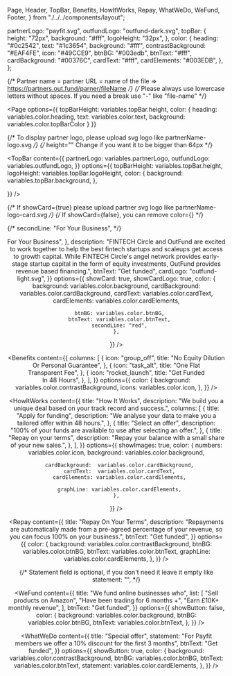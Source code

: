  Page,
  Header,
  TopBar,
  Benefits,
  HowItWorks,
  Repay,
  WhatWeDo,
  WeFund,
  Footer,
} from "./../../components/layout";

  partnerLogo: "payfit.svg",
  outfundLogo: "outfund-dark.svg",
  topBar: {
    height: "72px",
    background: "#fff",
    logoHeight: "32px",
  },
  color: {
    heading: "#0c2542",
    text: "#1c3654",
    background: "#fff",
    contrastBackground: "#EAF4FE",
    icon: "#49CCE9",
    btnBG: "#003edb",
    btnText: "#fff",
    cardBackground: "#00376C",
    cardText: "#fff",
    cardElements: "#003EDB",
  },
};

{/* Partner name = partner URL = name of the file => https://partners.out.fund/parner/fileName */}
{/* Please always use lowercase letters without spaces. If you need a break use "-" like "file-name" */}

<Page
  options={{
    topBarHeight: variables.topBar.height,
    color: {
      heading: variables.color.heading,
      text: variables.color.text,
      background: variables.color.topBarColor
    }
  }}
>

{/* To display partner logo, please upload svg logo like partnerName-logo.svg */}
{/* height="" Change if you want it to be bigger than 64px */}

<TopBar
  content={{
    partnerLogo: variables.partnerLogo,
    outfundLogo: variables.outfundLogo,
  }}
  options={{
    topBarHeight: variables.topBar.height,
    logoHeight: variables.topBar.logoHeight,
    color: {
      background: variables.topBar.background,
    },

}}
/>

{/* If showCard={true} please upload partner svg logo like partnerName-logo-card.svg */}
{/* If showCard={false}, you can remove color={} */}

{/* secondLine: "For Your Business", */}

<Header
  content={{
    title: {
      firstLine: "Revenue Based Finance <br/> For Your Business",
    },
    description:
      "FINTECH Circle and OutFund are excited to work together to help the best fintech startups and scaleups get access to growth capital. While FINTECH Circle's angel network provides early-stage startup capital in the form of equity investments, OutFund provides revenue based financing.",
    btnText: "Get funded",
    cardLogo: "outfund-light.svg",
  }}
  options={{
    showCard: true,
    showCardLogo: true,
    color: {
      background: variables.color.background,
      cardBackground:  variables.color.cardBackground,
      cardText:  variables.color.cardText,
      cardElements: variables.color.cardElements,

      btnBG: variables.color.btnBG,
      btnText: variables.color.btnText,
      secondLine: "red",
    },

}}
/>

<Benefits
  content={{
    columns: [
      {
        icon: "group_off",
        title: "No Equity Dilution <br/> Or Personal Guarantee",
      },
      {
        icon: "task_alt",
        title: "One Flat <br/> Transparent Fee",
      },
      {
        icon: "rocket_launch",
        title: "Get Funded <br/> In 48 Hours",
      },
    ],
  }}
  options={{
    color: {
      background: variables.color.contrastBackground,
      icons: variables.color.icon,
    },
  }}
/>

<HowItWorks
  content={{
    title:
      "How It Works",
    description:
      "We build you a unique deal based on your track record and success.",
    columns: [
      {
        title: "Apply for funding",
        description:
          "We analyse your data to make you a tailored offer within 48 hours.",
      },
      {
        title: "Select an offer",
        description:
          "100% of your funds are available to use after selecting an offer.",
      },
      {
        title: "Repay on your terms",
        description: "Repay your balance with a small share of your new sales.",
      },
    ],
  }}
  options={{
    showImages: true,
    color: {
      numbers: variables.color.icon,
      background: variables.color.background,

      cardBackground:  variables.color.cardBackground,
      cardText:  variables.color.cardText,
      cardElements: variables.color.cardElements,

      graphLine: variables.color.cardElements,
    },

}}
/>

<Repay
  content={{
    title: "Repay On Your Terms",
    description:
      "Repayments are automatically made from a pre-agreed percentage of your revenue, so you can focus 100% on your business.",
    btnText: "Get funded",
  }}
  options={{
    color: {
      background: variables.color.contrastBackground,
      btnBG: variables.color.btnBG,
      btnText: variables.color.btnText,
      graphLine: variables.color.cardElements,
    },
  }}
/>

{/* Statement field is optional, if you don't need it leave it empty like statement: "", */}

<WeFund
  content={{
    title: "We fund online businesses who",
    list: [
      "Sell products on Amazon",
      "Have been trading for 6 months +",
      "Earn £10K+ monthly revenue",
    ],
    btnText: "Get funded",
  }}
  options={{
    showButton: false,
    color: {
      background: variables.color.background,
      btnBG: variables.color.btnBG,
      btnText: variables.color.btnText,
    },
  }}
/>

<WhatWeDo
  content={{
    title: "Special offer",
    statement:
      "For Payfit members we offer a 10% discount  for the first 3 months",
    btnText: "Get funded",
  }}
  options={{
    showButton: true,
    color: {
      background: variables.color.contrastBackground,
      btnBG: variables.color.btnBG,
      btnText: variables.color.btnText,
      statement: variables.color.cardElements,
    },
  }}
/>

<Footer
  options={{
    showFooter: true,
    color: {
      background: variables.color.background,
    },
  }}
/>

</Page>

